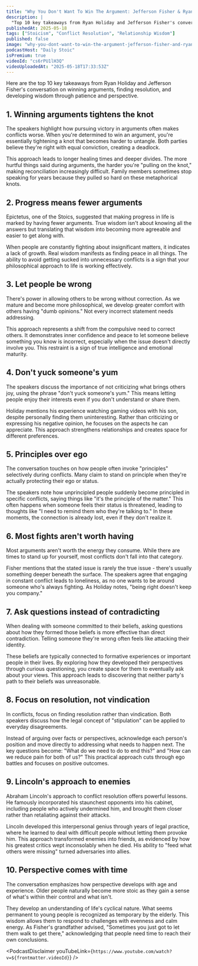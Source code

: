 ```yaml
---
title: "Why You Don't Want To Win The Argument: Jefferson Fisher & Ryan Holiday"
description: |
  "Top 10 key takeaways from Ryan Holiday and Jefferson Fisher's conversation on winning arguments, finding resolution, and developing wisdom through patience and perspective."
publishedAt: 2025-05-18
tags: ["Stoicism", "Conflict Resolution", "Relationship Wisdom"]
published: false
image: "why-you-dont-want-to-win-the-argument-jefferson-fisher-and-ryan-holiday.jpg"
podcastHost: "Daily Stoic"
isPremium: true
videoId: "cs6rPU1lH3Q"
videoUploadedAt: "2025-05-18T17:33:53Z"
---
```



<PodcastSummaryPageLayout frontmatter={frontmatter}>

Here are the top 10 key takeaways from Ryan Holiday and Jefferson Fisher's conversation on winning arguments, finding resolution, and developing wisdom through patience and perspective.

## 1. Winning arguments tightens the knot

The speakers highlight how pursuing victory in arguments often makes conflicts worse. When you're determined to win an argument, you're essentially tightening a knot that becomes harder to untangle. Both parties believe they're right with equal conviction, creating a deadlock.

This approach leads to longer healing times and deeper divides. The more hurtful things said during arguments, the harder you're "pulling on the knot," making reconciliation increasingly difficult. Family members sometimes stop speaking for years because they pulled so hard on these metaphorical knots.

## 2. Progress means fewer arguments

Epictetus, one of the Stoics, suggested that making progress in life is marked by having fewer arguments. True wisdom isn't about knowing all the answers but translating that wisdom into becoming more agreeable and easier to get along with.

When people are constantly fighting about insignificant matters, it indicates a lack of growth. Real wisdom manifests as finding peace in all things. The ability to avoid getting sucked into unnecessary conflicts is a sign that your philosophical approach to life is working effectively.

## 3. Let people be wrong

There's power in allowing others to be wrong without correction. As we mature and become more philosophical, we develop greater comfort with others having "dumb opinions." Not every incorrect statement needs addressing.

This approach represents a shift from the compulsive need to correct others. It demonstrates inner confidence and peace to let someone believe something you know is incorrect, especially when the issue doesn't directly involve you. This restraint is a sign of true intelligence and emotional maturity.

## 4. Don't yuck someone's yum

The speakers discuss the importance of not criticizing what brings others joy, using the phrase "don't yuck someone's yum." This means letting people enjoy their interests even if you don't understand or share them.

Holiday mentions his experience watching gaming videos with his son, despite personally finding them uninteresting. Rather than criticizing or expressing his negative opinion, he focuses on the aspects he can appreciate. This approach strengthens relationships and creates space for different preferences.

## 5. Principles over ego

The conversation touches on how people often invoke "principles" selectively during conflicts. Many claim to stand on principle when they're actually protecting their ego or status.

The speakers note how unprincipled people suddenly become principled in specific conflicts, saying things like "it's the principle of the matter." This often happens when someone feels their status is threatened, leading to thoughts like "I need to remind them who they're talking to." In these moments, the connection is already lost, even if they don't realize it.

## 6. Most fights aren't worth having

Most arguments aren't worth the energy they consume. While there are times to stand up for yourself, most conflicts don't fall into that category.

Fisher mentions that the stated issue is rarely the true issue - there's usually something deeper beneath the surface. The speakers agree that engaging in constant conflict leads to loneliness, as no one wants to be around someone who's always fighting. As Holiday notes, "being right doesn't keep you company."

## 7. Ask questions instead of contradicting

When dealing with someone committed to their beliefs, asking questions about how they formed those beliefs is more effective than direct contradiction. Telling someone they're wrong often feels like attacking their identity.

These beliefs are typically connected to formative experiences or important people in their lives. By exploring how they developed their perspectives through curious questioning, you create space for them to eventually ask about your views. This approach leads to discovering that neither party's path to their beliefs was unreasonable.

## 8. Focus on resolution, not vindication

In conflicts, focus on finding resolution rather than vindication. Both speakers discuss how the legal concept of "stipulation" can be applied to everyday disagreements.

Instead of arguing over facts or perspectives, acknowledge each person's position and move directly to addressing what needs to happen next. The key questions become: "What do we need to do to end this?" and "How can we reduce pain for both of us?" This practical approach cuts through ego battles and focuses on positive outcomes.

## 9. Lincoln's approach to enemies

Abraham Lincoln's approach to conflict resolution offers powerful lessons. He famously incorporated his staunchest opponents into his cabinet, including people who actively undermined him, and brought them closer rather than retaliating against their attacks.

Lincoln developed this interpersonal genius through years of legal practice, where he learned to deal with difficult people without letting them provoke him. This approach transformed enemies into friends, as evidenced by how his greatest critics wept inconsolably when he died. His ability to "feed what others were missing" turned adversaries into allies.

## 10. Perspective comes with time

The conversation emphasizes how perspective develops with age and experience. Older people naturally become more stoic as they gain a sense of what's within their control and what isn't.

They develop an understanding of life's cyclical nature. What seems permanent to young people is recognized as temporary by the elderly. This wisdom allows them to respond to challenges with evenness and calm energy. As Fisher's grandfather advised, "Sometimes you just got to let them walk to get there," acknowledging that people need time to reach their own conclusions.

<PodcastDisclaimer
  youTubeLink={`https://www.youtube.com/watch?v=${frontmatter.videoId}`}
/>

</PodcastSummaryPageLayout>
